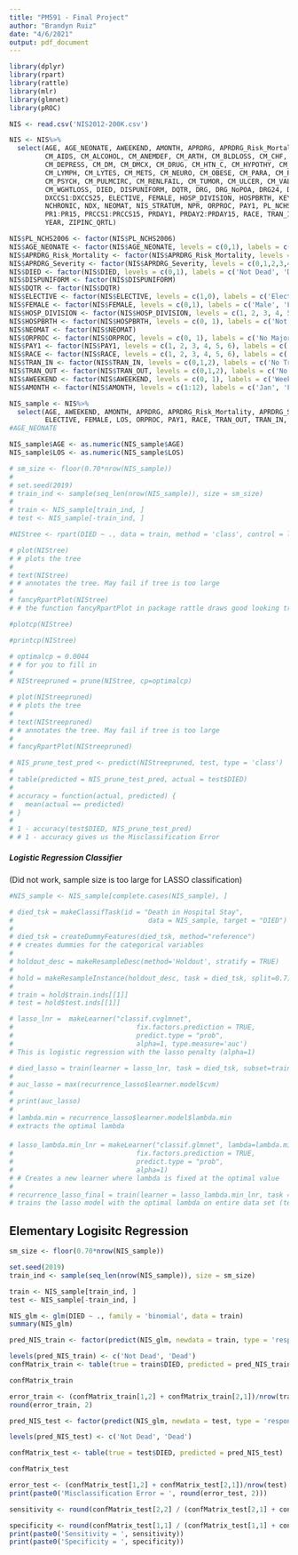 ```yaml
---
title: "PM591 - Final Project"
author: "Brandyn Ruiz"
date: "4/6/2021"
output: pdf_document
---
```


```r
library(dplyr)
library(rpart)
library(rattle)
library(mlr)
library(glmnet)
library(pROC)
```


```r
NIS <- read.csv('NIS2012-200K.csv')

NIS <- NIS%>%
  select(AGE, AGE_NEONATE, AWEEKEND, AMONTH, APRDRG, APRDRG_Risk_Mortality, APRDRG_Severity,
         CM_AIDS, CM_ALCOHOL, CM_ANEMDEF, CM_ARTH, CM_BLDLOSS, CM_CHF, CM_CHRNLUNG, CM_COAG,
         CM_DEPRESS, CM_DM, CM_DMCX, CM_DRUG, CM_HTN_C, CM_HYPOTHY, CM_LIVER,
         CM_LYMPH, CM_LYTES, CM_METS, CM_NEURO, CM_OBESE, CM_PARA, CM_PERIVASC,
         CM_PSYCH, CM_PULMCIRC, CM_RENLFAIL, CM_TUMOR, CM_ULCER, CM_VALVE,
         CM_WGHTLOSS, DIED, DISPUNIFORM, DQTR, DRG, DRG_NoPOA, DRG24, DX1:DX25,
         DXCCS1:DXCCS25, ELECTIVE, FEMALE, HOSP_DIVISION, HOSPBRTH, KEY_NIS, LOS,
         NCHRONIC, NDX, NEOMAT, NIS_STRATUM, NPR, ORPROC, PAY1, PL_NCHS2006,
         PR1:PR15, PRCCS1:PRCCS15, PRDAY1, PRDAY2:PRDAY15, RACE, TRAN_IN, TRAN_OUT,
         YEAR, ZIPINC_QRTL)

NIS$PL_NCHS2006 <- factor(NIS$PL_NCHS2006)
NIS$AGE_NEONATE <- factor(NIS$AGE_NEONATE, levels = c(0,1), labels = c('Non-neonatal age', 'Neontal Age'))
NIS$APRDRG_Risk_Mortality <- factor(NIS$APRDRG_Risk_Mortality, levels = c(0,1,2,3,4), labels = c('Not Specified', 'Minor Likelihood', 'Moderate Likelihood', 'Major Likelihood', 'Extreme Likelihood'))
NIS$APRDRG_Severity <- factor(NIS$APRDRG_Severity, levels = c(0,1,2,3,4), labels = c('Not Specified', 'Minor Loss', 'Moderate Loss', 'Major Loss', 'Extreme Loss'))
NIS$DIED <- factor(NIS$DIED, levels = c(0,1), labels = c('Not Dead', 'Died'))
NIS$DISPUNIFORM <- factor(NIS$DISPUNIFORM)
NIS$DQTR <- factor(NIS$DQTR)
NIS$ELECTIVE <- factor(NIS$ELECTIVE, levels = c(1,0), labels = c('Elective', 'Non-elective'))
NIS$FEMALE <- factor(NIS$FEMALE, levels = c(0,1), labels = c('Male', 'Female'))
NIS$HOSP_DIVISION <- factor(NIS$HOSP_DIVISION, levels = c(1, 2, 3, 4, 5, 6, 7, 8, 9), labels = c('New England', 'Middle Atlantic', 'East North Central', 'West North Central', 'South Atlantic', 'East South Central', 'West South Central', 'Mountain', 'Pacific'))
NIS$HOSPBRTH <- factor(NIS$HOSPBRTH, levels = c(0, 1), labels = c('Not hospital birth', 'Hospital Birth'))
NIS$NEOMAT <- factor(NIS$NEOMAT)
NIS$ORPROC <- factor(NIS$ORPROC, levels = c(0, 1), labels = c('No Major Operation', 'Major Operation'))
NIS$PAY1 <- factor(NIS$PAY1, levels = c(1, 2, 3, 4, 5, 6), labels = c('Medicare', 'Medicaid', 'Private', 'Self-pay', 'No charge', 'Other'))
NIS$RACE <- factor(NIS$RACE, levels = c(1, 2, 3, 4, 5, 6), labels = c('White', 'Black', 'Hispanic', 'Asian', 'Native American', 'Other'))
NIS$TRAN_IN <- factor(NIS$TRAN_IN, levels = c(0,1,2), labels = c('No Transfer', 'Transferred in Hospital', 'Transferred in Facility'))
NIS$TRAN_OUT <- factor(NIS$TRAN_OUT, levels = c(0,1,2), labels = c('No Transfer', 'Transfer out Hospital', 'Transfer out Facility'))
NIS$AWEEKEND <- factor(NIS$AWEEKEND, levels = c(0, 1), labels = c('Weekdays', 'Weekend'))
NIS$AMONTH <- factor(NIS$AMONTH, levels = c(1:12), labels = c('Jan', 'Feb', 'Mar', 'Apr', 'May', 'Jun', 'Jul', 'Aug', 'Sep', 'Oct', 'Nov', 'Dec'))
```

```r
NIS_sample <- NIS%>%
  select(AGE, AWEEKEND, AMONTH, APRDRG, APRDRG_Risk_Mortality, APRDRG_Severity,
         ELECTIVE, FEMALE, LOS, ORPROC, PAY1, RACE, TRAN_OUT, TRAN_IN, ZIPINC_QRTL, DIED)
#AGE_NEONATE

NIS_sample$AGE <- as.numeric(NIS_sample$AGE)
NIS_sample$LOS <- as.numeric(NIS_sample$LOS)
```



```r
# sm_size <- floor(0.70*nrow(NIS_sample))
# 
# set.seed(2019)
# train_ind <- sample(seq_len(nrow(NIS_sample)), size = sm_size)
# 
# train <- NIS_sample[train_ind, ]
# test <- NIS_sample[-train_ind, ]
```

```r
#NIStree <- rpart(DIED ~ ., data = train, method = 'class', control = list(cp = 0))
```

```r
# plot(NIStree)
# # plots the tree
# 
# text(NIStree) 
# # annotates the tree. May fail if tree is too large
# 
# fancyRpartPlot(NIStree)
# # the function fancyRpartPlot in package rattle draws good looking trees!
```

```r
#plotcp(NIStree)
```

```r
#printcp(NIStree)
```

```r
# optimalcp = 0.0044
# # for you to fill in
# 
# NIStreepruned = prune(NIStree, cp=optimalcp)
```

```r
# plot(NIStreepruned)
# # plots the tree
# 
# text(NIStreepruned) 
# # annotates the tree. May fail if tree is too large
# 
# fancyRpartPlot(NIStreepruned)
```

```r
# NIS_prune_test_pred <- predict(NIStreepruned, test, type = 'class')
# 
# table(predicted = NIS_prune_test_pred, actual = test$DIED)
# 
# accuracy = function(actual, predicted) {
#   mean(actual == predicted)
# }
# 
# 1 - accuracy(test$DIED, NIS_prune_test_pred)
# # 1 - accuracy gives us the Misclassification Error
```

##### Logistic Regression Classifier
(Did not work, sample size is too large for LASSO classification)
```r
#NIS_sample <- NIS_sample[complete.cases(NIS_sample), ]
```

```r
# died_tsk = makeClassifTask(id = "Death in Hospital Stay", 
#                                  data = NIS_sample, target = "DIED")
# 
# died_tsk = createDummyFeatures(died_tsk, method="reference")
# # creates dummies for the categorical variables 
# 
# holdout_desc = makeResampleDesc(method='Holdout', stratify = TRUE)
# 
# hold = makeResampleInstance(holdout_desc, task = died_tsk, split=0.7)
# 
# train = hold$train.inds[[1]]
# test = hold$test.inds[[1]]
```

```r
# lasso_lnr =  makeLearner("classif.cvglmnet", 
#                               fix.factors.prediction = TRUE,
#                               predict.type = "prob",
#                               alpha=1, type.measure='auc')
# This is logistic regression with the lasso penalty (alpha=1)
```

```r
# died_lasso = train(learner = lasso_lnr, task = died_tsk, subset=train)
# 
# auc_lasso = max(recurrence_lasso$learner.model$cvm)
# 
# print(auc_lasso)
# 
# lambda.min = recurrence_lasso$learner.model$lambda.min
# extracts the optimal lambda
```

####
```r
# lasso_lambda.min_lnr = makeLearner("classif.glmnet", lambda=lambda.min,
#                               fix.factors.prediction = TRUE,
#                               predict.type = "prob",
#                               alpha=1)
# # Creates a new learner where lambda is fixed at the optimal value
# 
# recurrence_lasso_final = train(learner = lasso_lambda.min_lnr, task = recurrence_tsk)
# trains the lasso model with the optimal lambda on entire data set (test + train)
```

## Elementary Logisitc Regression

```r
sm_size <- floor(0.70*nrow(NIS_sample))

set.seed(2019)
train_ind <- sample(seq_len(nrow(NIS_sample)), size = sm_size)

train <- NIS_sample[train_ind, ]
test <- NIS_sample[-train_ind, ]
```

```r
NIS_glm <- glm(DIED ~ ., family = 'binomial', data = train)
summary(NIS_glm)
```

```r
pred_NIS_train <- factor(predict(NIS_glm, newdata = train, type = 'response') > 0.5)

levels(pred_NIS_train) <- c('Not Dead', 'Dead')
confMatrix_train <- table(true = train$DIED, predicted = pred_NIS_train)

confMatrix_train

error_train <- (confMatrix_train[1,2] + confMatrix_train[2,1])/nrow(train)
round(error_train, 2)
```

```r
pred_NIS_test <- factor(predict(NIS_glm, newdata = test, type = 'response') > 0.5)

levels(pred_NIS_test) <- c('Not Dead', 'Dead')

confMatrix_test <- table(true = test$DIED, predicted = pred_NIS_test)

confMatrix_test

error_test <- (confMatrix_test[1,2] + confMatrix_test[2,1])/nrow(test)
print(paste0('Misclassification Error = ', round(error_test, 2)))

sensitivity <- round(confMatrix_test[2,2] / (confMatrix_test[2,1] + confMatrix_test[2,2]), 2)

specificity <- round(confMatrix_test[1,1] / (confMatrix_test[1,1] + confMatrix_test[1,2]), 2)
print(paste0('Sensitivity = ', sensitivity))
print(paste0('Specificity = ', specificity))
```








